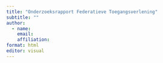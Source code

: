 ```yaml
---
title: "Onderzoeksrapport Federatieve Toegangsverlening"
subtitle: ""
author:
  - name: 
    email: 
    affiliation: 
format: html
editor: visual
---
```


## 

